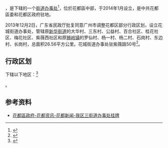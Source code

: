 {{中国乡级行政区
|总面积 = 26.56平方公里
|户籍人口 = 
|户籍人口年份 = 
|常住人口 = 13.21万人
|常住人口年份 = 
|人口密度 = 
|44/01/14/003/000}}

'''{{PAGENAMEBASE}}'''，是{{PRC admin/fullname|44/01/14/003/000|3}}下辖的一个[[街道办事处|街道办事处]]<ref>{{PRC admin/ref sgc|{{PRC admin/parent|44/01/14/003/000}}}}</ref>，位於花都區中部，于2014年1月设立，是中共花都區委和花都区政府驻地。

2013年12月2日，广东省民政厅批复同意广州市调整花都区部分行政区划，设立花城街道办事处，管辖原[[新华街道_(广州市)|新华街道]]的大华村、三东村、公益村、百合社区、桂花社区、梅花社区、紫薇西社区和原[[狮岭镇|狮岭镇]]的罗仙村、杨一村、杨二村、石岗村、东边村、长岗村，总面积26.56平方公里。花城街道办事处驻紫薇路50号<ref>{{Cite web |url=http://www.gddm.gov.cn/index.php?option=com_content&view=article&id=297:2014-12-18-08-21-55&catid=42:tiaozhengxinxi&itemid=71 |title=广东省民政厅关于同意广州市调整花都区部分行政区划的批复（粤民区〔2013〕18号） |accessdate=2017-09-09 |archive-date=2017-09-10 |archive-url=https://web.archive.org/web/20170910040846/http://www.gddm.gov.cn/index.php?option=com_content&view=article&id=297:2014-12-18-08-21-55&catid=42:tiaozhengxinxi&itemid=71 |dead-url=no }}</ref>。

== 行政区划 ==

{{PAGENAMEBASE}}下辖以下地区：<ref>{{PRC admin/ref sgc|44/01/14/003/000}}</ref>

{{PRC admin/children|44/01/14/003/000}}。

== 参考资料 ==

{{reflist}}
*[http://www.huadu.gov.cn/hdzx/hdxw/201401/t20140112_218314.html 花都區政府-花都资讯-花都新闻-我区三街道办事处挂牌] {{Wayback|url=http://www.huadu.gov.cn/hdzx/hdxw/201401/t20140112_218314.html |date=20140220192032 }}

{{广州小作品}}
{{行政区划小作品}}
{{PRC admin/navcat|44/01/14/003/000}}